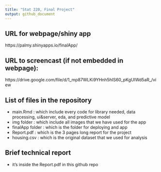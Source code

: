 ```yaml
---
title: "Stat 220, Final Project"
output: github_document
---
```


## URL for webpage/shiny app
https://palmy.shinyapps.io/finalApp/

## URL to screencast (if not embedded in webpage):
https://drive.google.com/file/d/1_mp87WLKi9YHnh5hIS60_pKgUlWd5aR_/view


## List of files in the repository
- main.Rmd : which include every code for library needed, data processing, ui&server, eda, and predictive model
- img folder : which include all images that we have used for the app
- finalApp folder : which is the folder for deploying and app
- Report.pdf : which is the 3 pages long report for the project
- housing.csv : which is the original dataset that we used for analysis 


## Brief technical report
- it's inside the Report.pdf in this github repo
